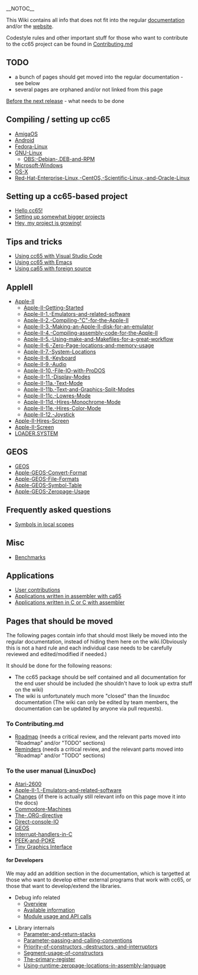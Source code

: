 __NOTOC__

This Wiki contains all info that does not fit into the regular [http://cc65.github.io/doc documentation] and/or the [https://cc65.github.io website].

Codestyle rules and other important stuff for those who want to contribute to the cc65 project can be found in [https://github.com/cc65/cc65/blob/master/Contributing.md Contributing.md]

== TODO ==

* a bunch of pages should get moved into the regular documentation - see below
* several pages are orphaned and/or not linked from this page

[[Before the next release]] - what needs to be done

== Compiling / setting up cc65 ==

* [[AmigaOS]]
* [[Android]]
* [[Fedora-Linux]]
* [[GNU-Linux]]
** [[OBS:-Debian-.DEB-and-RPM]]
* [[Microsoft-Windows]]
* [[OS-X]]
* [[Red-Hat-Enterprise-Linux,-CentOS,-Scientific-Linux,-and-Oracle-Linux]]

== Setting up a cc65-based project ==

* [[Hello cc65!]]
* [[Bigger Projects|Setting up somewhat bigger projects]]
* [[Project Growing|Hey, my project is growing!]]

== Tips and tricks ==

* [[Using cc65 with Visual Studio Code]]
* [[Using cc65 with Emacs]]
* [[Using ca65 with foreign source]]

== AppleII ==

* [[Apple-II]]
** [[Apple-II-Getting-Started]]
** [[Apple-II-1.-Emulators-and-related-software]]
** [[Apple-II-2.-Compiling-"C"-for-the-Apple-II]]
** [[Apple-II-3.-Making-an-Apple-II-disk-for-an-emulator]]
** [[Apple-II-4.-Compiling-assembly-code-for-the-Apple-II]]
** [[Apple-II-5.-Using-make-and-Makefiles-for-a-great-workflow]]
** [[Apple-II-6.-Zero-Page-locations-and-memory-usage]]
** [[Apple-II-7.-System-Locations]]
** [[Apple-II-8.-Keyboard]]
** [[Apple-II-9.-Audio]]
** [[Apple-II-10.-File-IO-with-ProDOS]]
** [[Apple-II-11.-Display-Modes]]
** [[Apple-II-11a.-Text-Mode]]
** [[Apple-II-11b.-Text-and-Graphics-Split-Modes]]
** [[Apple-II-11c.-Lowres-Mode]]
** [[Apple-II-11d.-Hires-Monochrome-Mode]]
** [[Apple-II-11e.-Hires-Color-Mode]]
** [[Apple-II-12.-Joystick]]
* [[Apple-II-Hires-Screen]]
* [[Apple-II-Screen]]
* [[LOADER.SYSTEM]]

== GEOS ==

* [[GEOS]]
* [[Apple-GEOS-Convert-Format]]
* [[Apple-GEOS-File-Formats]]
* [[Apple-GEOS-Symbol-Table]]
* [[Apple-GEOS-Zeropage-Usage]]

== Frequently asked questions ==

* [[Symbols in local scopes]]

== Misc ==

* [[Benchmarks]]

== Applications ==

* [http://sourceforge.net/projects/cc65/files/contrib User contributions]
* [[Applications written in assembler with ca65]]
* [[Applications written in C or C with assembler]]

== Pages that should be moved ==

The following pages contain info that should most likely be moved into the regular documentation, instead of hiding them here on the wiki.(Obviously this is not a hard rule and each individual case needs to be carefully reviewed and edited/modified if needed.)

It should be done for the following reasons:

* The cc65 package should be self contained and all documentation for the end user should be included (he shouldn't have to look up extra stuff on the wiki)
* The wiki is unfortunately much more "closed" than the linuxdoc documentation (The wiki can only be edited by team members, the documentation can be updated by anyone via pull requests).

=== To Contributing.md ===

* [[Roadmap]] (needs a critical review, and the relevant parts moved into "Roadmap" and/or "TODO" sections)
* [[Reminders]] (needs a critical review, and the relevant parts moved into "Roadmap" and/or "TODO" sections)

=== To the user manual (LinuxDoc) ===

* [[Atari-2600]]
* [[Apple-II-1.-Emulators-and-related-software]]
* [[Changes]] (if there is actually still relevant info on this page move it into the docs)
* [[Commodore-Machines]]
* [[The-.ORG-directive]]
* [[Direct-console-IO]]
* [[GEOS]]
* [[Interrupt-handlers-in-C]]
* [[PEEK-and-POKE]]
* [[Tiny Graphics Interface]]

==== for Developers ====

We may add an addition section in the documentation, which is targetted at those who want to develop either external programs that work with cc65, or those that want to develop/extend the libraries.

* Debug info related
** [[debug-info-overview|Overview]]
** [[debug-info-data|Available information]]
** [[debug-info-module|Module usage and API calls]]

* Library internals
** [[Parameter-and-return-stacks]]
** [[Parameter-passing-and-calling-conventions]]
** [[Priority-of-constructors,-destructors,-and-interruptors]]
** [[Segment-usage-of-constructors]]
** [[The-primary-register]]
** [[Using-runtime-zeropage-locations-in-assembly-language]]
